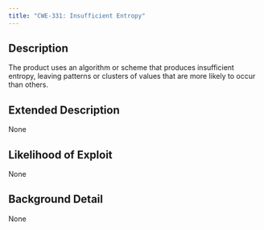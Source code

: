 ```yaml
---
title: "CWE-331: Insufficient Entropy"
---
```


## Description
The product uses an algorithm or scheme that produces insufficient entropy, leaving patterns or clusters of values that are more likely to occur than others.

## Extended Description
None

## Likelihood of Exploit
None

## Background Detail
None
        